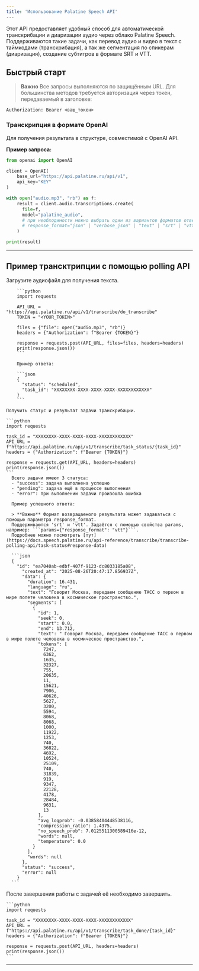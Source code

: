 ```yaml
---
title: 'Использование Palatine Speech API'
---
```


Этот API предоставляет удобный способ для автоматической транскрибации и диаризации аудио через облако Palatine Speech.
Поддерживаются такие задачи, как перевод аудио и видео в текст с таймкодами (транскрибация), а так же
сегментация по спикерам (диаризация), создание субтитров в формате SRT и VTT.

## Быстрый старт

> **Важно** Все запросы выполняются по защищённым URL.
Для большинства методов требуется авторизация через токен, передаваемый в заголовке:
```http
Authorization: Bearer <ваш_токен>
```

### Транскрипция в формате OpenAI

Для получения результата в структуре, совместимой с OpenAI API.

**Пример запроса:**

```python
from openai import OpenAI

client = OpenAI(
	base_url="https://api.palatine.ru/api/v1",
	api_key="KEY"
)

with open("audio.mp3", "rb") as f:
	result = client.audio.transcriptions.create(
      file=f,
      model="palatine_audio",
      # при необходимости можно выбрать один из вариантов форматов ответа
      # response_format="json" | "verbose_json" | "text" | "srt" | "vtt"
    )

print(result)
```

---

## Пример трансктрипции с помощью polling API


<AccordionGroup>
  <Accordion title="Загрузка файла">
    Загрузите аудиофайл для получения текста.

        ```python
        import requests

        API_URL = "https://api.palatine.ru/api/v1/transcribe/do_transcribe"
        TOKEN = "<YOUR_TOKEN>"

        files = {"file": open("audio.mp3", "rb")}
        headers = {"Authorization": f"Bearer {TOKEN}"}

        response = requests.post(API_URL, files=files, headers=headers)
        print(response.json())
        ```

        Пример ответа:

        ```json
        {
          "status": "scheduled",
          "task_id": "XXXXXXXX-XXXX-XXXX-XXXX-XXXXXXXXXXXX"
        }
        ```
  </Accordion>

  <Accordion title="Проверка статуса задачи">

    Получить статус и результат задачи транскрибации.

    ```python
    import requests

    task_id = "XXXXXXXX-XXXX-XXXX-XXXX-XXXXXXXXXXXX"
    API_URL = f"https://api.palatine.ru/api/v1/transcribe/task_status/{task_id}"
    headers = {"Authorization": f"Bearer {TOKEN}"}

    response = requests.get(API_URL, headers=headers)
    print(response.json())
    ```
      Всего задачи имеют 3 статуса:
      - "success": задача выполнена успешно
      - "pending": задача ещё в процессе выполнения
      - "error": при выполнении задачи произошла ошибка

      Пример успешного ответа:

      > **Важно** Формат возвращаемого результата может задаваться с помощью параметра response_format.
      Поддерживаются 'srt' и 'vtt'. Задаётся с помощью свойства params, например: ```params={"response_format": "vtt"}```.
      Подробнее можно посмотреть [тут](https://docs.speech.palatine.ru/api-reference/transcribe/transcribe-polling-api/task-status#response-data)

      ```json
      {
        "id": "ea7040ab-edbf-407f-9123-dc8033185a08",
          "created_at": "2025-08-26T20:47:17.856937Z",
          "data": {
            "duration": 16.431,
            "language": "ru",
            "text": "Говорит Москва, передаем сообщение ТАСС о первом в мире полете человека в космическое пространство.",
            "segments": [
              {
                "id": 1,
                "seek": 0,
                "start": 0.0,
                "end": 13.712,
                "text": " Говорит Москва, передаем сообщение ТАСС о первом в мире полете человека в космическое пространство.",
                "tokens": [
                  7247,
                  6362,
                  1635,
                  32327,
                  755,
                  20635,
                  11,
                  15621,
                  7906,
                  40626,
                  5627,
                  3200,
                  5594,
                  8068,
                  8068,
                  1000,
                  11922,
                  1253,
                  740,
                  36822,
                  4692,
                  10524,
                  25109,
                  740,
                  31839,
                  919,
                  9347,
                  22128,
                  4178,
                  28484,
                  9631,
                  13
                ],
                "avg_logprob": -0.03858404448538116,
                "compression_ratio": 1.4375,
                "no_speech_prob": 7.0125511300589416e-12,
                "words": null,
                "temperature": 0.0
              }
            ],
            "words": null
          },
          "status": "success",
          "error": null
        }
      ```
  </Accordion>

  <Accordion title="Завершение задачи">
    После завершения работы с задачей её необходимо завершить.

    ```python
    import requests

    task_id = "XXXXXXXX-XXXX-XXXX-XXXX-XXXXXXXXXXXX"
    API_URL = f"https://api.palatine.ru/api/v1/transcribe/task_done/{task_id}"
    headers = {"Authorization": f"Bearer {TOKEN}"}

    response = requests.post(API_URL, headers=headers)
    print(response.json())
    ```

  </Accordion>
</AccordionGroup>


---